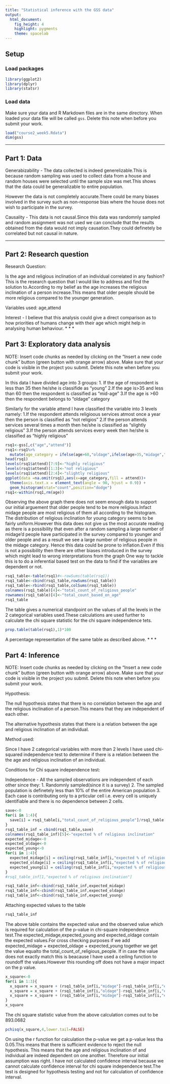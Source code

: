 ---
title: "Statistical inference with the GSS data"
output: 
  html_document: 
    fig_height: 4
    highlight: pygments
    theme: spacelab
---

## Setup

### Load packages

```{r load-packages, message = FALSE}
library(ggplot2)
library(dplyr)
library(statsr)
```

### Load data

Make sure your data and R Markdown files are in the same directory. When loaded
your data file will be called `gss`. Delete this note when before you submit 
your work. 

```{r load-data}
load("course2_week5.Rdata")
dim(gss)
```



* * *

## Part 1: Data
Generabizability - The data collected is indeed generelizable.This is because random sampling was used to collect data from a house and random houses were selected until the sample size was met.This shows that the data could be generalizable to entire population.

However the data is not completely accurate.There could be many biases involved in the survey such as non-response bias where the house does not wish to participate in the survey.

Causality - This data is not causal.Since this data was randomnly sampled and random assignment was not used we can conclude that the results obtained from the data would not imply causation.They could definetely be correlated but not causal in nature.

* * *

## Part 2: Research question
Research Question:

Is the age and religious inclination of an individual correlated in any fashion?
This is the research question that I would like to address and find the solution to.According to my belief as the age increases the religious inclination of a person increase.This means that older people should be more religious compared to the younger generation.

Variables used: age,attend

Interest - I believe that this analysis could give a direct comparison as to how priorities of humans change with their age which might help in analysing human behaviour.
* * *

## Part 3: Exploratory data analysis

NOTE: Insert code chunks as needed by clicking on the "Insert a new code chunk" 
button (green button with orange arrow) above. Make sure that your code is visible
in the project you submit. Delete this note when before you submit your work.


In this data I have divided age into 3 groups:
1. If the age of respondent is less than 35 then he/she is classifide as "young"
2.If the age is>35 and less than 60 then the respondent is classified as "mid-age"
3.If the age is >60 then the respondent belongs to "oldage" category

Similarly for the variable attend I have classified the variable into 3 levels namely:
1.If the respondent attends religioous services atmost once a year then the person is classified as "not religios"
2.If the person attends services several times a month then he/she is classified as "slightly religious"
3.If the person attends services every week then he/she is classified as "highly religious"
```{r}
rsq1<-gss[,c("age","attend")]
rsq1<-rsq1%>%
  mutate(age_category = ifelse(age>60,"oldage",ifelse(age>35,"midage","young")))
head(rsq1)
levels(rsq1$attend)[7:9]<-"highly religious"
levels(rsq1$attend)[1:3]<-"not religious"
levels(rsq1$attend)[2:4]<-"slightly religious"
ggplot(data =na.omit(rsq1),aes(x=age_category,fill = attend))+
  theme(axis.text.x = element_text(angle = 90, hjust = 0.9)) +
  geom_histogram(stat="count",position="dodge")
rsq1<-within(rsq1,rm(age))
```


Observing the above graph there does not seem enough data to support our initial arguement that older people tend to be more religious.Infact midage people are most religious of them all according to the histogram.
The distribution of religious inclination for young category seems to be fairly uniform.However this data does not give us the most accurate reading as there is a possibility that even after a random sampling a large number of midage'd people have participated in the survey compared to younger and older people and as a result we see a large number of religious people in the midage category.
Hence this data could be prone to inflation.Even if this is not a possibility then there are other biases introduced in the survey which might lead to wrong interpretations from the graph
One way to tackle this is to do a inferential based test on the data to find if the variables are dependent or not.
```{r}
rsq1_table<-table(rsq1)#<-rowSums(table(rsq1))
rsq1_table<-cbind(rsq1_table,rowSums(rsq1_table))
rsq1_table<-rbind(rsq1_table,colSums(rsq1_table))
colnames(rsq1_table)[4]<-"total_count_of_religious_people"
rownames(rsq1_table)[4]<-"total_count_based_on_age"
rsq1_table

```
  
The table gives a numerical standpoint on the values of all the levels in the 2 categorical variables used.These calculations are used further to calculate the chi square statistic for the chi square independence tets.

```{r}
prop.table(table(rsq1),1)*100
```

A percentage representation of the same table as described above.
* * *

## Part 4: Inference

NOTE: Insert code chunks as needed by clicking on the "Insert a new code chunk" 
button (green button with orange arrow) above. Make sure that your code is visible
in the project you submit. Delete this note when before you submit your work.

Hypothesis:
  
The null hypothesis states that there is no correlation between the age and the religious inclination of a person.This means that they are independent of each other.

The alternative hypothesis states that there is a relation between the age and religious inclination of an individual.

Method used:

Since I have 2 categorical variables with more than 2 levels I have used chi-squared independence test to determine if there is a relation between the the age and religious inclination of an individual.

Conditions for Chi square independence test:

Independence - All the sampled observations are independent of each other since they:
               1. Randomnly sampled(since it is a survey)
               2. The sampled population is definetely less than 10% of the entire American population
               3. Each case is contributing only to a prticular cell i.e. every cell is uniquely identifiable and there is no dependence between 2 cells.
```{r}
save<-0
for(i in 1:4){
  save[i] = rsq1_table[i,"total_count_of_religious_people"]/rsq1_table[4,"total_count_of_religious_people"]
}
rsq1_table_inf = cbind(rsq1_table,save)
colnames(rsq1_table_inf)[5]<-"expected % of religious inclination"
expected_midage<-0
expected_oldage<-0
expected_young<-0
for(i in 1:4){
  expected_midage[i] = ceiling(rsq1_table_inf[i,"expected % of religious inclination"]*rsq1_table_inf[4,"midage"])
  expected_oldage[i] = ceiling(rsq1_table_inf[i,"expected % of religious inclination"]*rsq1_table_inf[4,"oldage"])
  expected_young[i] = ceiling(rsq1_table_inf[i,"expected % of religious inclination"]*rsq1_table_inf[4,"young"])
}
#rsq1_table_inf[1,"expected % of religious inclination"]
```

```{r}
rsq1_table_inf<-cbind(rsq1_table_inf,expected_midage)
rsq1_table_inf<-cbind(rsq1_table_inf,expected_oldage)
rsq1_table_inf<-cbind(rsq1_table_inf,expected_young)
```

Attaching expected values to the table

```{r}
rsq1_table_inf
```
           
The above table contains the expected value and the observed value which is required for calculation of the p-value in chi-square independence test.The expected_midage,expected_young and expected_oldage contain the expected values.For cross checking purposes if we add 
expected_midage + expected_oldage + expected_young together we get the value equalto the total_count_of_religious_people.
If in case the value does not exactly match this is beacause I have used a ceiling function to roundoff the values.However this rounding off does not have a major impact on the p value.
```{r}
x_square<-0
for(i in 1:3){
  x_square = x_square + (rsq1_table_inf[i,"midage"]-rsq1_table_inf[i,"expected_midage"]) ^2 /rsq1_table_inf[i,"expected_midage"]
  x_square = x_square + (rsq1_table_inf[i,"oldage"]-rsq1_table_inf[i,"expected_oldage"]) ^2 /rsq1_table_inf[i,"expected_oldage"]
  x_square = x_square + (rsq1_table_inf[i,"midage"]-rsq1_table_inf[i,"expected_midage"]) ^2 /rsq1_table_inf[i,"expected_young"]
}
x_square
```

The chi square statistic value from the above calculation comes out to be 893.0682

```{r}
pchisq(x_square,4,lower.tail=FALSE)

```


On using the r function for calculation the p-value we get a p-value less tha 0.05.This means that there is sufficient evidence to reject the null hypothesis.
This means that the age and religious inclination of and individual are indeed dependent on one another.
Therefore our initial assumption was right.
I have not calculated confidence interval because we cannot calculate confidence interval for chi square independence test.The test is designed for hypothesis testing and not for calculation of confidence interval.